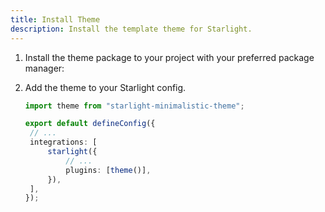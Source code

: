 ```yaml
---
title: Install Theme
description: Install the template theme for Starlight.
---
```



<Steps>

1. Install the theme package to your project with your preferred package manager:

   <PackageManagers pkg="starlight-minimalistic-theme" />

2. Add the theme to your Starlight config.

   ```ts title="astro.config.mjs" ins={1,8}
   import theme from "starlight-minimalistic-theme";

   export default defineConfig({
   	// ...
   	integrations: [
   		starlight({
   			// ...
   			plugins: [theme()],
   		}),
   	],
   });
   ```

</Steps>
